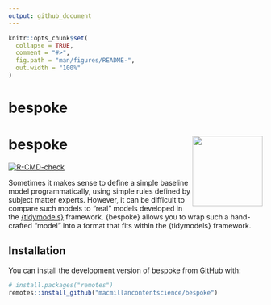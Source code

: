 ```yaml
---
output: github_document
---
```


<!-- README.md is generated from README.Rmd. Please edit that file -->

```r
knitr::opts_chunk$set(
  collapse = TRUE,
  comment = "#>",
  fig.path = "man/figures/README-",
  out.width = "100%"
)
```

# bespoke

# bespoke <img src="man/figures/logo.png" align="right" height="139" />

<!-- badges: start -->
[![R-CMD-check](https://github.com/macmillancontentscience/bespoke/actions/workflows/R-CMD-check.yaml/badge.svg)](https://github.com/macmillancontentscience/bespoke/actions/workflows/R-CMD-check.yaml)
<!-- badges: end -->

Sometimes it makes sense to define a simple baseline model programmatically, using simple rules defined by subject matter experts.
However, it can be difficult to compare such models to "real" models developed in the [{tidymodels}](https://www.tidymodels.org/) framework.
{bespoke} allows you to wrap such a hand-crafted "model" into a format that fits within the {tidymodels} framework.

## Installation

You can install the development version of bespoke from [GitHub](https://github.com/) with:

``` r
# install.packages("remotes")
remotes::install_github("macmillancontentscience/bespoke")
```
